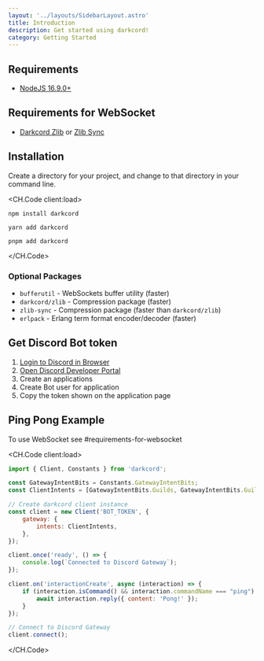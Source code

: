 ```yaml
---
layout: '../layouts/SidebarLayout.astro'
title: Introduction
description: Get started using darkcord!
category: Getting Started
---
```



## Requirements

- [NodeJS 16.9.0+](https://nodejs.org/en/download/)

## Requirements for WebSocket

- [Darkcord Zlib](https://www.npmjs.com/package/@darkcord/zlib) or [Zlib Sync](https://www.npmjs.com/package/zlib-sync)

## Installation
Create a directory for your project, and change to that directory in your command line.

<CH.Code client:load>

```shellscript npm
npm install darkcord
```

```shellscript yarn
yarn add darkcord
```

```shellscript pnpm
pnpm add darkcord
```

</CH.Code>

### Optional Packages
 - `bufferutil` - WebSockets buffer utility (faster)
 - `darkcord/zlib` - Compression package (faster)
 - `zlib-sync` - Compression package (faster than `darkcord/zlib`)
 - `erlpack` - Erlang term format encoder/decoder (faster)


## Get Discord Bot token

1. [Login to Discord in Browser](https://discord.com/)
2. [Open Discord Developer Portal](https://discord.com/developers/applications)
3. Create an applications
4. Create Bot user for application
5. Copy the token shown on the application page

## Ping Pong Example

<Warning>To use WebSocket see #requirements-for-websocket</Warning>

<CH.Code client:load>

```js index.js 6:10
import { Client, Constants } from 'darkcord';

const GatewayIntentBits = Constants.GatewayIntentBits;
const ClientIntents = [GatewayIntentBits.Guilds, GatewayIntentBits.GuildMessage, GatewayIntentBits.MessageContent];

// Create darkcord client instance
const client = new Client('BOT_TOKEN', {
	gateway: {
		intents: ClientIntents,
	},
});

client.once('ready', () => {
	console.log(`Connected to Discord Gateway`);
});

client.on('interactionCreate', async (interaction) => {
	if (interaction.isCommand() && interaction.commandName === "ping") {
		await interaction.reply({ content: 'Pong!' });
	}
});

// Connect to Discord Gateway
client.connect();
```

</CH.Code>

